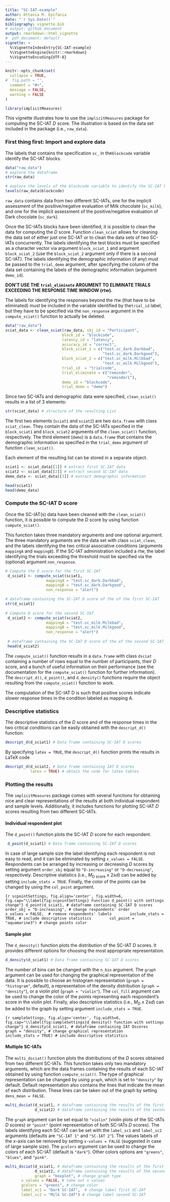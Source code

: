 ---
title: "SC-IAT-example"
author: Ottavia M. Epifania
date: "`r Sys.Date()`"
bibliography: vignette.bib
# output: github_document
output: rmarkdown::html_vignette
#  pdf_document: default
vignette: >
  %\VignetteIndexEntry{SC-IAT-example}
  %\VignetteEngine{knitr::rmarkdown}
  %\VignetteEncoding{UTF-8}
---

```{r, include = FALSE}
knitr::opts_chunk$set(
  collapse = TRUE,
#  fig.path = "",
  comment = "#>",
  message = FALSE,
  warning = FALSE
)
```

```{r setup}
library(implicitMeasures)
```

This vignette illustrates how to use the `implicitMeasures` package for computing the SC-IAT *D* score. The illustration is based on the data set included in the package (i.e., `raw_data`). 

### First thing first: Import and explore data

The labels that contains the specification `sc_` in the`blockcode` variable  identify the SC-IAT blocks.

```{r}
data("raw_data")
# explore the dataframe
str(raw_data)

# explore the levels of the blockcode variable to identify the SC-IAT blocks
levels(raw_data$blockcode)
```

`raw_data` contains data from two different SC-IATs, one for the implicit assessment of the positive/negative evaluation of Milk chocolate (`sc_milk`), and one for the implicit assessment of the positive/negative evaluation of Dark chocolate (`sc_dark`). 

Once the SC-IATs blocks have been identified, it is possible to clean the data for computing the *D* score. 
Function `clean_sciat` allows for cleaning the data set of either just one SC-IAT or to clean the data sets of two SC-IATs concurrently. The labels identifying the test blocks must be specified as a character vector via argument `block_sciat_1` and argument `block_sciat_2` (use the `block_sciat_2` argument only if there is a second SC-IAT). 
The labels identifying the demographic information (if any) must be passed to the `trial_demo` argument, after specifying the column of the data set containing the labels of the demographic information (argument `demo_id`).

**DON'T USE THE `trial_eliminate` ARGUMENT TO ELIMINATE TRIALS EXCEEDING THE RESPONSE TIME WINDOW (rtw).**

The labels for identifying the responses beyond the rtw (that have to be eliminated) must be included in the variable identified by the`trial_id` label, but they have to be specified via the `non_response` argument in the `compute_sciat()` function to actually be deleted.


```{r}
data("raw_data")
sciat_data <- clean_sciat(raw_data, sbj_id = "Participant",
                         block_id = "blockcode",
                         latency_id = "latency",
                         accuracy_id = "correct",
                         block_sciat_1 = c("test.sc_dark.Darkbad",
                                           "test.sc_dark.Darkgood"),
                         block_sciat_2 = c("test.sc_milk.Milkbad",
                                           "test.sc_milk.Milkgood"),
                         trial_id  = "trialcode",
                         trial_eliminate = c("reminder",
                                             "reminder1"), 
                         demo_id = "blockcode", 
                         trial_demo = "demo")
```


Since two SC-IATs and demographic data were specified, `clean_sciat()` results in a list of 3 elements: 

```{r}
str(sciat_data) # structure of the resulting List
```

The first two elements (`sciat1` and `sciat2`) are two `data.frame` with class `sciat_clean`. They contain the data of the SC-IATs specified in the `block_sciat1` and `block_sciat2` arguments of the `clean_sciat()` function, respectively. The third element (`demo`) is a `data.frame` that contains the demographic information as specified in the `trial_demo` argument of function `clean_sciat()`. 

Each element of the resulting list can be stored in a separate object. 

```{r}
sciat1 <- sciat_data[[1]] # extract first SC-IAT data
sciat2 <- sciat_data[[2]] # extract second SC-IAT data
demo_data <- sciat_data[[3]] # extract demographic information

head(sciat1)
head(demo_data)
```

### Compute the SC-IAT D score

Once the SC-IAT(s) data have been cleaned with the `clean_sciat()` function, it is possible to compute the *D* score by using function `compute_sciat()`. 

This function takes three mandatory arguments and one optional argument. The three mandatory arguments are the data set with class `sciat_clean`, and the labels identifying the two critical associative conditions (arguments `mappingA` and `mappingB`). If the SC-IAT administration included a rtw, the label identifying the trials exceeding the threshold must be specified via the (optional) argument `non_response`.


```{r}
# Compute the D score for the first SC-IAT
 d_sciat1 <- compute_sciat(sciat1,
                  mappingA = "test.sc_dark.Darkbad",
                  mappingB = "test.sc_dark.Darkgood",
                  non_response = "alert")

# dataframe containing the SC-IAT D score of the of the first SC-IAT
str(d_sciat1) 
 
# Compute D score for the second SC-IAT
 d_sciat2 <- compute_sciat(sciat2,
                  mappingA = "test.sc_milk.Milkbad",
                  mappingB = "test.sc_milk.Milkgood",
                  non_response = "alert")
 
 # dataframe containing the SC-IAT D score of the of the second SC-IAT
 head(d_sciat2)

```

The `compute_sciat()` function results in a `data.frame` with class `dsciat` containing a number of rows equal to the number of participants, their *D* score, and a bunch of useful information on their performance (see the documentation for the `compute_sciat()` function for further information). The `descript_d()`, `d_point()`, and `d_density()` functions require the object resulting from the `compute_sciat()` function to work. 

The computation of the SC-IAT D is such that positive scores indicate slower response times in the condition labeled as mapping A.

### Descriptive statistics

The descriptive statistics of the *D* score and of the response times in the two critical conditions can be easily obtained with the `descript_d()` function: 

```{r}
descript_d(d_sciat1) # Data frame containing SC-IAT D scores
```


By specifying `latex = TRUE`, the `descript_d()` function prints the results in LaTeX code 

```{r}
descript_d(d_sciat2, # Data frame containing IAT D scores
           latex = TRUE) # obtain the code for latex tables
```

### Plotting the results

The `implicitMeasures` package comes with several functions for obtaining nice and clear representations of the results at both individual respondent and sample levels. Additionally, it includes functions for plotting SC-IAT *D* scores resulting from two different SC-IATs. 

#### Individual respondent plot 

The `d_point()` function plots the SC-IAT *D* score for each respondent. 


```{r, fig.align='center', fig.width=6, fig.cap="Default use of function d_point()"}
 d_point(d_sciat1) # Data frame containing SC-IAT D scores
```

In case of large sample size the label identifying each respondent is not easy to read, and it can be eliminated by setting  `x_values = FALSE`. 
Respondents can be arranged by increasing or decreasing *D* scores by setting argument `order_sbj` equal to `"D-increasing"` or `"D-decreasing"`, respectively. 
Descriptive statistics (i.e., $M_{\text{D score}}\pm 2sd$) can be added by setting `include_stats = TRUE`. 
Finally, the color of the points can be changed by using the `col_point` argument. 

```{r scpointSettings, fig.align='center', fig.width=6, fig.cap="\\label{fig:scpointSettings} Function d_point() with settings change"}
d_point(d_sciat1, # dataframe containing SC-IAT D scores
       order_sbj = "D-increasing", # change respondents' order
       x_values = FALSE,  # remove respondents' labels
       include_stats = TRUE, # include descriptive statistics
       col_point = "aquamarine3") # change points color
```


#### Sample  plot

The `d_density()` function plots the distribution of the SC-IAT *D* scores. It provides different options for choosing the most appropriate representation. 


```{r, fig.align='center', fig.width=6, fig.cap="Default use of function d_density() function"}
d_density(d_sciat1) # Data frame containing SC-IAT D scores
```

The number of bins can be changed with the `n_bin` argument. The `graph` argument can be used for changing the graphical representation of the data. 
It is possible to choose an histogram representation (`graph = "histogram"`, default), a representation of the density distribution (`graph = "density"`), or a violin plot (`graph = "violin"`). The `col_fill` argument can be used to change the color of the points representing each respondent's score in the violin plot. 
Finally, also descriptive statistics (i.e., $M_{\text{D}}  \pm 2sd$) can be added to the graph by setting argument `include_stats = TRUE`. 

```{r sampleSettings, fig.align='center', fig.width=6, fig.cap="\\label{fig:sampleSettings}d_density() function with settings change"}
d_density(d_sciat1, # dataframe containing IAT Dscores
        graph = "density", # change graphical representation
        include_stats = TRUE) # include descriptive statistics
```


#### Multiple SC-IATs

The `multi_dsciat()` function plots the distributions of the *D* scores obtained from two different SC-IATs. This function takes only two mandatory arguments, which are the data frames containing the results of each SC-IAT obtained by using function `compute_sciat()`. 
The type of graphical representation can be changed by using `graph`, which is set to `"density" ` by default. Default representation also contains the lines that indicate the mean of each distribution. These lines can be taken out of the graph by setting  `dens_mean = FALSE`. 
 

```{r fig.align='center', fig.width=6, fig.cap="Default results representation of function multi_dsciat()"}
multi_dsciat(d_sciat1, # dataframe containing the results of the first SC-IAT
             d_sciat2) # dataframe containing the results of the second SC-IAT

```

The `graph` argument can be set equal to `"violin"` (violin plots of the SC-IATs *D* scores) or `"point"` (point representation of both SC-IATs *D* scores). 
The labels identifying each SC-IAT can be set with the `label_sc1` and `label_sc2` arguments (defaults are `"SC-IAT 1"` and `"SC-IAT 2"`). The values labels of the $x$-axis can be removed by setting `x-values = FALSE` (suggested in case of large sample size).
The `gcolors` argument can be used to change the colors of each SC-IAT (default is `"dark"`). Other colors options are `"greens"`, `"blues"`, and `"pink"`.


```{r fig.align='center', fig.width=6, fig.cap="Results representation of function multi_dsciat() with settings change"}
multi_dsciat(d_sciat1, # dataframe containing the results of the first SC-IAT
             d_sciat2, # dataframe containing the results of the second SC-IAT
             graph = "boxplot", # change graph type
       x_values = FALSE, # take out x values
       gcolors = "greens", # change color
       label_sc1 = "Dark SC-IAT",  # change label first SC-IAT
       label_sc2 = "Milk SC-IAT") # change label second SC-IAT
```
